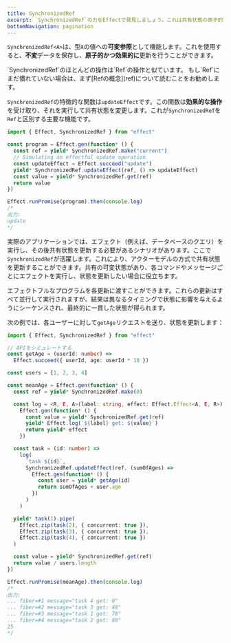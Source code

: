 ```yaml
---
title: SynchronizedRef
excerpt: `SynchronizedRef`の力をEffectで発見しましょう。これは共有状態の原子的かつ効果的な更新を可能にする可変参照です。`Ref`の基盤の上に構築された`SynchronizedRef`は、共有状態を変更するための効果的な操作を実行できる独自の`updateEffect`関数を導入します。並列更新の一貫したシーケンシングやAPIリクエストと状態更新を含む実際のシナリオなど、`SynchronizedRef`の独自の機能を示す実用的な例を掘り下げてください。このEffectプログラミングの高度な機能で並行状態管理の理解を深めましょう。
bottomNavigation: pagination
---
```


`SynchronizedRef<A>`は、型`A`の値への**可変参照**として機能します。これを使用すると、**不変**データを保存し、**原子的かつ効果的に**更新を行うことができます。

<Info>
  `SynchronizedRef`のほとんどの操作は`Ref`の操作と似ています。
  もし`Ref`にまだ慣れていない場合は、まず[Refの概念](ref)について読むことをお勧めします。
</Info>

`SynchronizedRef`の特徴的な関数は`updateEffect`です。この関数は**効果的な操作**を受け取り、それを実行して共有状態を変更します。これが`SynchronizedRef`を`Ref`と区別する主要な機能です。

```ts twoslash
import { Effect, SynchronizedRef } from "effect"

const program = Effect.gen(function* () {
  const ref = yield* SynchronizedRef.make("current")
  // Simulating an effectful update operation
  const updateEffect = Effect.succeed("update")
  yield* SynchronizedRef.updateEffect(ref, () => updateEffect)
  const value = yield* SynchronizedRef.get(ref)
  return value
})

Effect.runPromise(program).then(console.log)
/*
出力:
update
*/
```

実際のアプリケーションでは、エフェクト（例えば、データベースのクエリ）を実行し、その後共有状態を更新する必要があるシナリオがあります。ここで`SynchronizedRef`が活躍します。これにより、アクターモデルの方式で共有状態を更新することができます。共有の可変状態があり、各コマンドやメッセージごとにエフェクトを実行し、状態を更新したい場合に役立ちます。

エフェクトフルなプログラムを各更新に渡すことができます。これらの更新はすべて並行して実行されますが、結果は異なるタイミングで状態に影響を与えるようにシーケンスされ、最終的に一貫した状態が得られます。

次の例では、各ユーザーに対して`getAge`リクエストを送り、状態を更新します：

```ts twoslash
import { Effect, SynchronizedRef } from "effect"

// APIをシミュレートする
const getAge = (userId: number) =>
  Effect.succeed({ userId, age: userId * 10 })

const users = [1, 2, 3, 4]

const meanAge = Effect.gen(function* () {
  const ref = yield* SynchronizedRef.make(0)

  const log = <R, E, A>(label: string, effect: Effect.Effect<A, E, R>) =>
    Effect.gen(function* () {
      const value = yield* SynchronizedRef.get(ref)
      yield* Effect.log(`${label} get: ${value}`)
      return yield* effect
    })

  const task = (id: number) =>
    log(
      `task ${id}`,
      SynchronizedRef.updateEffect(ref, (sumOfAges) =>
        Effect.gen(function* () {
          const user = yield* getAge(id)
          return sumOfAges + user.age
        })
      )
    )

  yield* task(1).pipe(
    Effect.zip(task(2), { concurrent: true }),
    Effect.zip(task(3), { concurrent: true }),
    Effect.zip(task(4), { concurrent: true })
  )

  const value = yield* SynchronizedRef.get(ref)
  return value / users.length
})

Effect.runPromise(meanAge).then(console.log)
/*
出力:
... fiber=#1 message="task 4 get: 0"
... fiber=#2 message="task 3 get: 40"
... fiber=#3 message="task 1 get: 70"
... fiber=#4 message="task 2 get: 80"
25
*/
```
